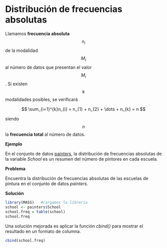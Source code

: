
# Distribución de frecuencias absolutas {#fqualitative}

Llamamos __frecuencia absoluta__ $$n_{i}$$ de la modalidad $$M_{i}$$ al número de datos que presentan el valor $$M_{i}$$. Si existen $$k$$ modalidades posibles, se verificará

$$
\sum_{i=1}^{k}n_{i} = n_{1} + n_{2} + \dots + n_{k} = n
$$

siendo $$n$$ la __frecuencia total__ al número de datos.

__Ejemplo__

En el conjunto de datos [painters](./README.md), la distribución de frecuencias absolutas de la variable _School_ es un resumen del número de pintores en cada escuela.

__Problema__

Encuentra la distribución de frecuencias absolutas de las escuelas de pintura en el conjunto de datos _painters_.

__Solución__

```r
library(MASS)   #cargamos la líbreria
school <- painters$School
school.freq = table(school)
school.freq

```
Una solución mejorada es aplicar la función _cbind()_ para mostrar el resultado en un formato de columna.

```r
cbind(school.freq)

```


